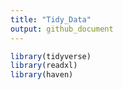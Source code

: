```yaml
---
title: "Tidy_Data"
output: github_document
---
```




```r
library(tidyverse)
library(readxl)
library(haven)
```

